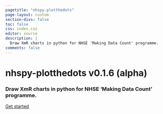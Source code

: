 ```yaml
---
pagetitle: "nhspy-plotthedots"
page-layout: custom
section-divs: false
toc: false
css: index.css
editor: source
description: | 
  Draw XmR charts in python for NHSE 'Making Data Count' programme.
comments: false
---
```


:::: {.hero-banner}

::: {.hero-image .hero-image-left}
:::

::: {.content-block}

<h1>nhspy-plotthedots <span>v0.1.6 (alpha)</span></h1>

### Draw XmR charts in python for NHSE 'Making Data Count' programme.

::: {.hero-buttons}
[Get started](tutorials/index.qmd){.btn-action-primary .btn-action .btn .btn-success .btn-lg role="button"}
<!-- [Read the docs](documentation/index.qmd){.btn-action-primary .btn-action .btn .btn-success .btn-lg role="button"}
[Latest](updates.qmd){.btn-action-primary .btn-action .btn .btn-success .btn-lg role="button"} -->
::: 

:::

::: {.hero-image .hero-image-right}
:::

::::